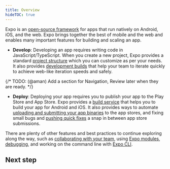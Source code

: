 ```yaml
---
title: Overview
hideTOC: true
---
```



Expo is an [open-source framework](https://github.com/expo/expo/) for apps that run natively on Android, iOS, and the web. Expo brings together the best of mobile and the web and enables many important features for building and scaling an app.

- **Develop**: Developing an app requires writing code in JavaScript/TypeScript. When you create a new project, Expo provides a standard [project structure](https://docs.expo.dev/develop/project-structure) which you can customize as per your needs. It also provides [development builds](https://docs.expo.dev/develop/development-builds/introduction) that help your team to iterate quickly to achieve web-like iteration speeds and safely.

{/* TODO: (@aman) Add a section for Navigation, Review later when they are ready. */}

- **Deploy**: Deploying your app requires you to publish your app to the Play Store and App Store. Expo provides a [build service](https://docs.expo.dev/deploy/build-project/) that helps you to build your app for Android and iOS. It also provides ways to automate [uploading and submitting your app binaries](https://docs.expo.dev/deploy/submit-to-app-stores) to the app stores, and fixing small bugs and [pushing quick fixes](https://docs.expo.dev/deploy/instant-updates) a snap in between app store submissions.

There are plenty of other features and best practices to continue exploring along the way, such as [collaborating with your team](/accounts/account-types/#organizations), using [Expo modules](/versions/latest/), [debugging](https://docs.expo.dev/home/debugging/runtime-issue/), and working on the command line with [Expo CLI](/workflow/expo-cli).

## Next step

<BoxLink
  title="Getting started"
  description="If you are new to Expo or looking to get started with a new project, check out the Getting started section."
  href="/home/get-started/installation"
/>
